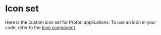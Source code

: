 
# Icon set

Here is the custom icon set for Proton applications. To use an icon in your code, refer to the [Icon component](/docs/components-icon--basic).

<Story id="core-concepts-icons--icons" />

<div class="hidden">
    <Primary />
</div>
